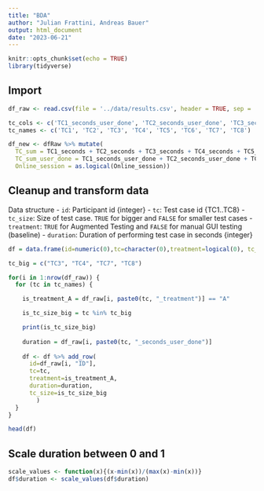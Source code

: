 ```yaml
---
title: "BDA"
author: "Julian Frattini, Andreas Bauer"
output: html_document
date: "2023-06-21"
---
```


```r
knitr::opts_chunk$set(echo = TRUE)
library(tidyverse)
```

## Import

```r
df_raw <- read.csv(file = '../data/results.csv', header = TRUE, sep = ',')

tc_cols <- c('TC1_seconds_user_done', 'TC2_seconds_user_done', 'TC3_seconds_user_done', 'TC4_seconds_user_done', 'TC5_seconds_user_done', 'TC6_seconds_user_done', 'TC7_seconds_user_done', 'TC8_seconds_user_done')
tc_names <- c('TC1', 'TC2', 'TC3', 'TC4', 'TC5', 'TC6', 'TC7', 'TC8')

df_new <- dfRaw %>% mutate(
  TC_sum = TC1_seconds + TC2_seconds + TC3_seconds + TC4_seconds + TC5_seconds + TC6_seconds + TC7_seconds + TC8_seconds,
  TC_sum_user_done = TC1_seconds_user_done + TC2_seconds_user_done + TC3_seconds_user_done + TC4_seconds_user_done + TC5_seconds_user_done + TC6_seconds_user_done + TC7_seconds_user_done + TC8_seconds_user_done,
  Online_session = as.logical(Online_session))

```
## Cleanup and transform data

Data structure
- `id`: Participant id {integer}
- `tc`: Test case id {TC1..TC8}
- `tc_size`: Size of test case. `TRUE` for bigger and `FALSE` for smaller test cases
- `treatment`: `TRUE` for Augmented Testing and `FALSE` for manual GUI testing (baseline)
- `duration`: Duration of performing test case in seconds {integer}

```r
df = data.frame(id=numeric(0),tc=character(0),treatment=logical(0), tc_size=logical(0), duration=numeric(0))

tc_big = c("TC3", "TC4", "TC7", "TC8")

for(i in 1:nrow(df_raw)) {
  for (tc in tc_names) {

    is_treatment_A = df_raw[i, paste0(tc, "_treatment")] == "A"

    is_tc_size_big = tc %in% tc_big

    print(is_tc_size_big)
    
    duration = df_raw[i, paste0(tc, "_seconds_user_done")]
    
    df <- df %>% add_row(
      id=df_raw[i, "ID"],
      tc=tc,
      treatment=is_treatment_A,
      duration=duration,
      tc_size=is_tc_size_big
        )
  }
}

head(df)
```
## Scale duration between 0 and 1

```r
scale_values <- function(x){(x-min(x))/(max(x)-min(x))}
df$duration <- scale_values(df$duration)
```